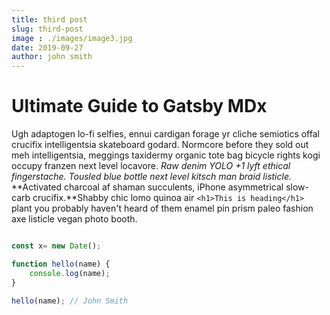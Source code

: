 ```yaml
---
title: third post
slug: third-post
image : ./images/image3.jpg
date: 2019-09-27
author: john smith
---
```




# Ultimate Guide to Gatsby MDx

<div >

Ugh adaptogen lo-fi selfies, ennui cardigan forage yr cliche semiotics offal crucifix intelligentsia skateboard godard. Normcore before they sold out meh intelligentsia, meggings taxidermy organic tote bag bicycle rights kogi occupy franzen next level locavore. _Raw denim YOLO +1 lyft ethical fingerstache. Tousled blue bottle next level kitsch man braid listicle._ **Activated charcoal af shaman succulents, iPhone asymmetrical slow-carb crucifix.**Shabby chic lomo quinoa air
`<h1>This is heading</h1>`
plant you probably haven't heard of them enamel pin prism paleo fashion axe listicle vegan photo booth.

<Counter/>

<div className="code">

```javascript

const x= new Date();

function hello(name) {
    console.log(name);
}

hello(name); // John Smith

```

</div>


</div>
